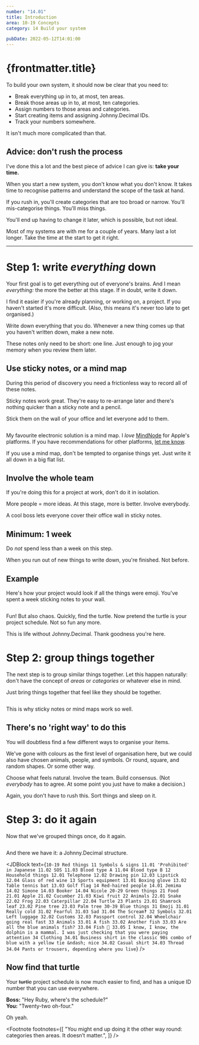 ```yaml
---
number: "14.01"
title: Introduction
area: 10-19 Concepts
category: 14 Build your system

pubDate: 2022-05-12T14:01:00
---
```



# {frontmatter.title}

To build your own system, it should now be clear that you need to:

- Break everything up in to, at most, ten areas.
- Break those areas up in to, at most, ten categories.<FootRef n={1} />
- Assign numbers to those areas and categories.
- Start creating items and assigning Johnny.Decimal IDs.
- Track your numbers somewhere.

It isn't much more complicated than that.

## Advice: don't rush the process

I've done this a lot and the best piece of advice I can give is: **take your time.**

When you start a new system, you don't know what you don't know. It takes time to recognise patterns and understand the scope of the task at hand.

If you rush in, you'll create categories that are too broad or narrow. You'll mis-categorise things. You'll miss things.

You'll end up having to change it later, which is possible, but not ideal.

Most of my systems are with me for a couple of years. Many last a lot longer. Take the time at the start to get it right.

---

# Step 1: write _everything_ down

Your first goal is to get everything out of everyone's brains. And I mean _everything:_ the more the better at this stage. If in doubt, write it down.

I find it easier if you're already planning, or working on, a project. If you haven't started it's more difficult. (Also, this means it's never too late to get organised.)

Write down everything that you do. Whenever a new thing comes up that you haven't written down, make a new note.

These notes only need to be short: one line. Just enough to jog your memory when you review them later.

## Use sticky notes, or a mind map

During this period of discovery you need a frictionless way to record all of these notes.

Sticky notes work great. They're easy to re-arrange later and there's nothing quicker than a sticky note and a pencil.

Stick them on the wall of your office and let everyone add to them.

<img srcset="/img/14.01-sticky-note-wall.jpg 2x" />

My favourite electronic solution is a mind map. I _love_ [MindNode](https://www.mindnode.com) for Apple's platforms. If you have recommendations for other platforms, [let me know](/20-29-communication/21-send-and-receive/21.01-contact-me/).

If you use a mind map, don't be tempted to organise things yet. Just write it all down in a big flat list.

## Involve the whole team

If you're doing this for a project at work, don't do it in isolation.

More people = more ideas. At this stage, more is better. Involve everybody.

A cool boss lets everyone cover their office wall in sticky notes.

## Minimum: 1 week

Do _not_ spend less than a week on this step.

When you run out of new things to write down, you're finished. Not before.

## Example

Here's how your project would look if all the things were emoji. You've spent a week sticking notes to your wall.

<img class="no-invert" srcset="/img/14.01-emoji-chaos.jpg 2x" />

Fun! But also chaos. Quickly, find the turtle. Now pretend the turtle is your project schedule. Not so fun any more.

This is life without Johnny.Decimal. Thank goodness you're here.

# Step 2: group things together

The next step is to group similar things together. Let this happen naturally: don't have the concept of _areas_ or _categories_ or whatever else in mind.

Just bring things together that feel like they should be together.

<img class="no-invert" srcset="/img/14.01-emoji-step1.jpg 2x" />

This is why sticky notes or mind maps work so well.

## There's no 'right way' to do this

You will doubtless find a few different ways to organise your items.

We've gone with colours as the first level of organisation here, but we could also have chosen animals, people, and symbols. Or round, square, and random shapes. Or some other way.

Choose what feels natural. Involve the team. Build consensus. (Not _everybody_ has to agree. At some point you just have to make a decision.)

Again, you don't have to rush this. Sort things and sleep on it.

# Step 3: do it again

Now that we've grouped things once, do it again.

<img class="no-invert" srcset="/img/14.01-emoji-step2.jpg 2x" />

And there we have it: a Johnny.Decimal structure.

<JDBlock
  text={`
10-19 Red things
   11 Symbols & signs
      11.01 'Prohibited' in Japanese
      11.02 SOS
      11.03 Blood type A
      11.04 Blood type B
   12 Household things
      12.01 Telephone
      12.02 Drawing pin
      12.03 Lipstick
      12.04 Glass of red wine
   13 Sports equipment
      13.01 Boxing glove
      13.02 Table tennis bat
      13.03 Golf flag
   14 Red-haired people
      14.01 Jemima
      14.02 Simone
      14.03 Booker
      14.04 Nicole
20-29 Green things
   21 Food
      21.01 Apple
      21.02 Cucumber
      21.03 Kiwi fruit
   22 Animals
      22.01 Snake
      22.02 Frog
      22.03 Caterpillar
      22.04 Turtle
   23 Plants
      23.01 Shamrock leaf
      23.02 Pine tree
      23.03 Palm tree
30-39 Blue things
   31 Emoji
      31.01 Really cold
      31.02 Fearful
      31.03 Sad
      31.04 The Scream‽
   32 Symbols
      32.01 Left luggage
      32.02 Customs
      32.03 Passport control
      32.04 Wheelchair going real fast
   33 Animals
      33.01 A fish
      33.02 Another fish
      33.03 Are all the blue animals fish?
      33.04 Fish 🥱
      33.05 I know, I know, the dolphin is a mammal. I was just checking that you were paying attention
   34 Clothing
      34.01 Business shirt in the classic 90s combo of blue with a yellow tie &ndash; nice
      34.02 Casual shirt
      34.03 Thread
      34.04 Pants or trousers, depending where you live
`}
/>

## Now find that turtle

Your ~~turtle~~ project schedule is now much easier to find, and has a unique ID number that you can use everywhere.

**Boss:** "Hey Ruby, where's the schedule?"  
**You:** "Twenty-two oh-four."

Oh yeah.

<Footnote
  footnotes={[
    "You might end up doing it the other way round: categories then areas. It doesn&rsquo;t matter.",
  ]}
/>
